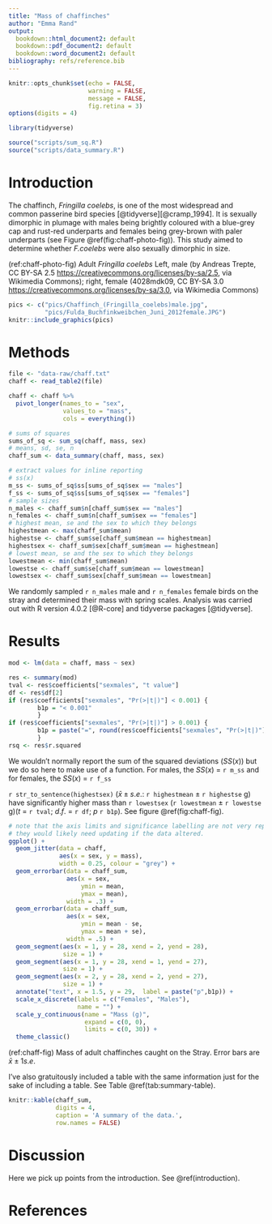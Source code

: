 ```yaml
---
title: "Mass of chaffinches"
author: "Emma Rand"
output:
  bookdown::html_document2: default
  bookdown::pdf_document2: default
  bookdown::word_document2: default
bibliography: refs/reference.bib
---
```


```r
knitr::opts_chunk$set(echo = FALSE, 
                      warning = FALSE,
                      message = FALSE,
                      fig.retina = 3)
options(digits = 4)
```

```r
library(tidyverse)
```

```r
source("scripts/sum_sq.R")
source("scripts/data_summary.R")
```

# Introduction {#introduction}

The chaffinch, *Fringilla coelebs*, is one of the most widespread and common passerine bird species [@tidyverse][@cramp_1994]. It is sexually dimorphic in plumage with males being brightly coloured with a blue-grey cap and rust-red underparts and females being grey-brown with paler underparts (see Figure \@ref(fig:chaff-photo-fig)). This study aimed to determine whether *F.coelebs* were also sexually dimorphic in size.

<!-- figure legend -->

(ref:chaff-photo-fig) Adult *Fringilla coelebs* Left, male (by Andreas Trepte, CC BY-SA 2.5 <https://creativecommons.org/licenses/by-sa/2.5>, via Wikimedia Commons); right, female (4028mdk09, CC BY-SA 3.0 <https://creativecommons.org/licenses/by-sa/3.0>, via Wikimedia Commons)

<!-- end of fig legend -->

```r
pics <- c("pics/Chaffinch_(Fringilla_coelebs)male.jpg",
          "pics/Fulda_Buchfinkweibchen_Juni_2012female.JPG")
knitr::include_graphics(pics)
```

# Methods

```r
file <- "data-raw/chaff.txt"
chaff <- read_table2(file)
```

```r
chaff <- chaff %>%
  pivot_longer(names_to = "sex", 
               values_to = "mass",
               cols = everything())
```

```r
# sums of squares
sums_of_sq <- sum_sq(chaff, mass, sex)
# means, sd, se, n
chaff_sum <- data_summary(chaff, mass, sex)
```

```r
# extract values for inline reporting
# ss(x)
m_ss <- sums_of_sq$ss[sums_of_sq$sex == "males"]
f_ss <- sums_of_sq$ss[sums_of_sq$sex == "females"]
# sample sizes
n_males <- chaff_sum$n[chaff_sum$sex == "males"] 
n_females <- chaff_sum$n[chaff_sum$sex == "females"] 
# highest mean, se and the sex to which they belongs
highestmean <- max(chaff_sum$mean) 
highestse <- chaff_sum$se[chaff_sum$mean == highestmean] 
highestsex <- chaff_sum$sex[chaff_sum$mean == highestmean]
# lowest mean, se and the sex to which they belongs
lowestmean <- min(chaff_sum$mean) 
lowestse <- chaff_sum$se[chaff_sum$mean == lowestmean] 
lowestsex <- chaff_sum$sex[chaff_sum$mean == lowestmean]


```

We randomly sampled `r n_males` male and `r n_females` female birds on the stray and determined their mass with spring scales. Analysis was carried out with R version 4.0.2 [@R-core] and tidyverse packages [@tidyverse].

# Results

```r
mod <- lm(data = chaff, mass ~ sex)
```

```r
res <- summary(mod)
tval <- res$coefficients["sexmales", "t value"]
df <- res$df[2]
if (res$coefficients["sexmales", "Pr(>|t|)"] < 0.001) {
        b1p = "< 0.001"
        }
if (res$coefficients["sexmales", "Pr(>|t|)"] > 0.001) {
        b1p = paste("=", round(res$coefficients["sexmales", "Pr(>|t|)"], 3))
        }
rsq <- res$r.squared
```

We wouldn't normally report the sum of the squared deviations ($SS(x)$) but we do so here to make use of a function. For males, the $SS(x)$ = `r m_ss` and for females, the $SS(x)$ = `r f_ss`


`r str_to_sentence(highestsex)` ($\bar{x} \pm s.e.$: `r highestmean` $\pm$ `r highestse` g) have significantly higher mass than `r lowestsex` (`r lowestmean` $\pm$ `r lowestse` g)($t$ = `r tval`; $d.f.$ = `r df`; $p$ `r b1p`). See figure \@ref(fig:chaff-fig).

```r
# note that the axis limits and significance labelling are not very reproducible here
# they would likely need updating if the data altered.
ggplot() +
  geom_jitter(data = chaff, 
              aes(x = sex, y = mass), 
              width = 0.25, colour = "grey") +
  geom_errorbar(data = chaff_sum,
                aes(x = sex,
                    ymin = mean,
                    ymax = mean),
                width = .3) +
  geom_errorbar(data = chaff_sum,
                aes(x = sex,
                    ymin = mean - se,
                    ymax = mean + se),
                width = .5) +
  geom_segment(aes(x = 1, y = 28, xend = 2, yend = 28),
               size = 1) +
  geom_segment(aes(x = 1, y = 28, xend = 1, yend = 27),
               size = 1) +
  geom_segment(aes(x = 2, y = 28, xend = 2, yend = 27),
               size = 1) +
  annotate("text", x = 1.5, y = 29,  label = paste("p",b1p)) +
  scale_x_discrete(labels = c("Females", "Males"),
                   name = "") +
  scale_y_continuous(name = "Mass (g)",
                     expand = c(0, 0),
                     limits = c(0, 30)) +
  theme_classic()
```

<!-- figure legend -->

(ref:chaff-fig) Mass of adult chaffinches caught on the Stray. Error bars are $\bar{x} \pm 1 s.e.$  

<!-- end of fig legend -->

I've also gratuitously included a table with the same information just for the sake of including a table. See Table \@ref(tab:summary-table).

```r
knitr::kable(chaff_sum,
             digits = 4,
             caption = 'A summary of the data.',
             row.names = FALSE)
```


# Discussion

Here we pick up points from the introduction. See \@ref(introduction).

# References

